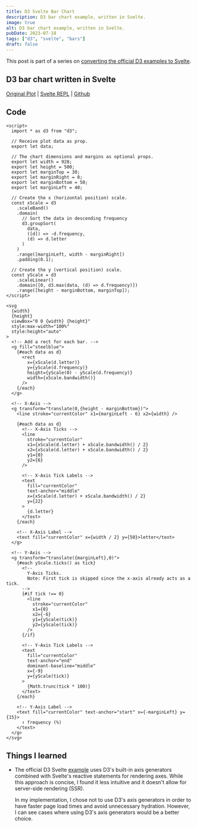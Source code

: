 ```yaml
---
title: D3 Svelte Bar Chart
description: D3 bar chart example, written in Svelte.
image: true
alt: D3 bar chart example, written in Svelte.
pubDate: 2023-07-18
tags: ["d3", "svelte", "bars"]
draft: false
---
```



This post is part of a series on [converting the official D3 examples to
Svelte](/d3-svelte).

## D3 bar chart written in Svelte

<App />

[Original Plot](https://observablehq.com/@d3/bar-chart/2) |
[Svelte REPL](https://svelte.dev/repl/961551ddb57a4b559ecb1c968a3d07b4?version=4.0.5) |
[Github](https://github.com/tonydangblog/blog/tree/main/apps/frontend/src/content/posts/d3-svelte-bar-chart/_components/Plot.svelte)

## Code

```svelte
<script>
  import * as d3 from "d3";

  // Receive plot data as prop.
  export let data;

  // The chart dimensions and margins as optional props.
  export let width = 928;
  export let height = 500;
  export let marginTop = 30;
  export let marginRight = 0;
  export let marginBottom = 50;
  export let marginLeft = 40;

  // Create the x (horizontal position) scale.
  const xScale = d3
    .scaleBand()
    .domain(
      // Sort the data in descending frequency
      d3.groupSort(
        data,
        ([d]) => -d.frequency,
        (d) => d.letter
      )
    )
    .range([marginLeft, width - marginRight])
    .padding(0.1);

  // Create the y (vertical position) scale.
  const yScale = d3
    .scaleLinear()
    .domain([0, d3.max(data, (d) => d.frequency)])
    .range([height - marginBottom, marginTop]);
</script>

<svg
  {width}
  {height}
  viewBox="0 0 {width} {height}"
  style:max-width="100%"
  style:height="auto"
>
  <!-- Add a rect for each bar. -->
  <g fill="steelblue">
    {#each data as d}
      <rect
        x={xScale(d.letter)}
        y={yScale(d.frequency)}
        height={yScale(0) - yScale(d.frequency)}
        width={xScale.bandwidth()}
      />
    {/each}
  </g>

  <!-- X-Axis -->
  <g transform="translate(0,{height - marginBottom})">
    <line stroke="currentColor" x1={marginLeft - 6} x2={width} />

    {#each data as d}
      <!-- X-Axis Ticks -->
      <line
        stroke="currentColor"
        x1={xScale(d.letter) + xScale.bandwidth() / 2}
        x2={xScale(d.letter) + xScale.bandwidth() / 2}
        y1={0}
        y2={6}
      />

      <!-- X-Axis Tick Labels -->
      <text
        fill="currentColor"
        text-anchor="middle"
        x={xScale(d.letter) + xScale.bandwidth() / 2}
        y={22}
      >
        {d.letter}
      </text>
    {/each}

    <!-- X-Axis Label -->
    <text fill="currentColor" x={width / 2} y={50}>letter</text>
  </g>

  <!-- Y-Axis -->
  <g transform="translate({marginLeft},0)">
    {#each yScale.ticks() as tick}
      <!-- 
        Y-Axis Ticks. 
        Note: First tick is skipped since the x-axis already acts as a tick. 
      -->
      {#if tick !== 0}
        <line
          stroke="currentColor"
          x1={0}
          x2={-6}
          y1={yScale(tick)}
          y2={yScale(tick)}
        />
      {/if}

      <!-- Y-Axis Tick Labels -->
      <text
        fill="currentColor"
        text-anchor="end"
        dominant-baseline="middle"
        x={-9}
        y={yScale(tick)}
      >
        {Math.trunc(tick * 100)}
      </text>
    {/each}

    <!-- Y-Axis Label -->
    <text fill="currentColor" text-anchor="start" x={-marginLeft} y={15}>
      ↑ frequency (%)
    </text>
  </g>
</svg>
```

## Things I learned

- The official D3 Svelte
  [example](https://d3js.org/getting-started#d3-in-svelte) uses D3's built-in axis
  generators combined with Svelte's reactive statements for rendering axes. While
  this approach is concise, I found it less intuitive and it doesn't allow for
  server-side rendering (SSR).

  In my implementation, I chose not to use D3's axis generators in order to have
  faster page load times and avoid unnecessary hydration. However, I can see
  cases where using D3's axis generators would be a better choice.
